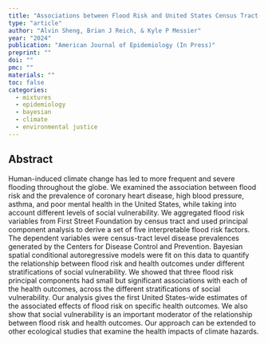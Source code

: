 ```yaml
---
title: "Associations between Flood Risk and United States Census Tract-Level Health Outcomes"
type: "article"
author: "Alvin Sheng, Brian J Reich, & Kyle P Messier"
year: "2024"
publication: "American Journal of Epidemiology (In Press)"
preprint: ""
doi: ""
pmc: ""
materials: ""
toc: false
categories:
  - mixtures
  - epidemiology
  - bayesian
  - climate
  - environmental justice
---
```


## Abstract

Human-induced climate change has led to more frequent and severe flooding throughout the globe. We examined the association between flood risk and the prevalence of coronary heart disease, high blood pressure, asthma, and poor mental health in the United States, while taking into account different levels of social vulnerability. We aggregated flood risk variables from First Street Foundation by census tract and used principal component analysis to derive a set of five interpretable flood risk factors. The dependent variables were census-tract level disease prevalences generated by the Centers for Disease Control and Prevention. Bayesian spatial conditional autoregressive models were fit on this data to quantify the relationship between flood risk and health outcomes under different stratifications of social vulnerability. We showed that three flood risk principal components had small but significant associations with each of the health outcomes, across the different stratifications of social vulnerability. Our analysis gives the first United States-wide estimates of the associated effects of flood risk on specific health outcomes. We also show that social vulnerability is an important moderator of the relationship between flood risk and health outcomes. Our approach can be extended to other ecological studies that examine the health impacts of climate hazards.
